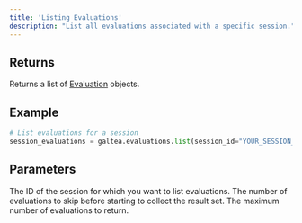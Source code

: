 ```yaml
---
title: 'Listing Evaluations'
description: "List all evaluations associated with a specific session."
---
```



## Returns
Returns a list of [Evaluation](/concepts/product/version/session/evaluation) objects.

## Example
```python
# List evaluations for a session
session_evaluations = galtea.evaluations.list(session_id="YOUR_SESSION_ID")
```

## Parameters
<ResponseField name="session_id" type="string" required>
  The ID of the session for which you want to list evaluations.
</ResponseField>
<ResponseField name="offset" type="int">
  The number of evaluations to skip before starting to collect the result set.
</ResponseField>
<ResponseField name="limit" type="int">
  The maximum number of evaluations to return.
</ResponseField>
